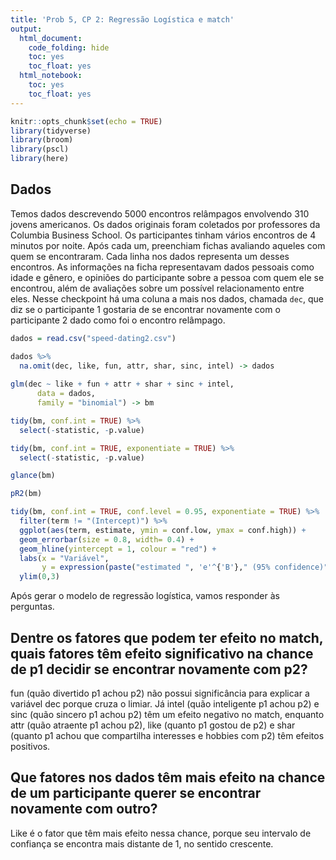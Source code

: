 ```yaml
---
title: 'Prob 5, CP 2: Regressão Logística e match'
output: 
  html_document:
    code_folding: hide
    toc: yes
    toc_float: yes
  html_notebook:
    toc: yes
    toc_float: yes
---
```


```r
knitr::opts_chunk$set(echo = TRUE)
library(tidyverse)
library(broom)
library(pscl)
library(here)
```

## Dados
Temos dados descrevendo 5000 encontros relâmpagos envolvendo 310 jovens americanos. Os dados originais foram coletados por professores da Columbia Business School.
Os participantes tinham vários encontros de 4 minutos por noite. Após cada um, preenchiam fichas avaliando aqueles com quem se encontraram. Cada linha nos dados representa um desses encontros.
As informações na ficha representavam dados pessoais como idade e gênero, e opiniões do participante sobre a pessoa com quem ele se encontrou, além de avaliações sobre um possível relacionamento entre eles.
Nesse checkpoint há uma coluna a mais nos dados, chamada `dec`, que diz se o participante 1 gostaria de se encontrar novamente com o participante 2 dado como foi o encontro relâmpago.

```r
dados = read.csv("speed-dating2.csv")
```

```r
dados %>%
  na.omit(dec, like, fun, attr, shar, sinc, intel) -> dados
  
glm(dec ~ like + fun + attr + shar + sinc + intel,
      data = dados, 
      family = "binomial") -> bm

tidy(bm, conf.int = TRUE) %>% 
  select(-statistic, -p.value)
```

```r
tidy(bm, conf.int = TRUE, exponentiate = TRUE) %>%
  select(-statistic, -p.value)
```

```r
glance(bm)
```

```r
pR2(bm)
```

```r
tidy(bm, conf.int = TRUE, conf.level = 0.95, exponentiate = TRUE) %>%
  filter(term != "(Intercept)") %>%
  ggplot(aes(term, estimate, ymin = conf.low, ymax = conf.high)) +
  geom_errorbar(size = 0.8, width= 0.4) +
  geom_hline(yintercept = 1, colour = "red") +
  labs(x = "Variável",
       y = expression(paste("estimated ", 'e'^{'B'}," (95% confidence)"))) +
  ylim(0,3)
```

Após gerar o modelo de regressão logística, vamos responder às perguntas.

## Dentre os fatores que podem ter efeito no match, quais fatores têm efeito significativo na chance de p1 decidir se encontrar novamente com p2? 

fun (quão divertido p1 achou p2) não possui significância para explicar a variável dec porque cruza o limiar. Já intel (quão inteligente p1 achou p2) e sinc (quão sincero p1 achou p2) têm um efeito negativo no match, enquanto attr (quão atraente p1 achou p2), like (quanto p1 gostou de p2) e shar (quanto p1 achou que compartilha interesses e hobbies com p2) têm efeitos positivos.

## Que fatores nos dados têm mais efeito na chance de um participante querer se encontrar novamente com outro?

Like é o fator que têm mais efeito nessa chance, porque seu intervalo de confiança se encontra mais distante de 1, no sentido crescente.